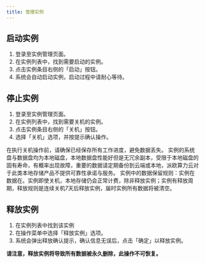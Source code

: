 ```yaml
---
title: 管理实例
---
```


## 启动实例

1. 登录至实例管理页面。
2. 在实例列表中，找到需要启动的实例。
3. 点击实例条目右侧的「启动」按钮。
4. 系统会自动启动实例，启动过程中请耐心等待。



## 停止实例

1. 登录至实例管理页面。
2. 在实例列表中，找到需要关机的实例。
3. 点击实例条目右侧的「关机」按钮。
4. 选择「关机」选项，并按提示确认操作。

在执行关机操作前，请确保已经保存所有工作进度，避免数据丢失。
实例的系统盘与数据盘均为本地磁盘，本地数据盘性能好但是无冗余副本，受限于本地磁盘的固有寿命，有概率出现故障，重要的数据请定期备份到云端或本地，派欧算力云对于此类本地存储产品不提供可靠性承诺与服务。
实例中的数据保留规则：实例在数据在。实例即使关机，本地存储仍会正常计费，除非释放实例；实例有释放周期，释放规则是连续关机7天后释放实例，届时实例所有数据将被清空。



## 释放实例
1. 在实例列表中找到该实例
2. 在操作菜单中选择「释放实例」选项。
3. 系统会弹出释放确认提示，确认信息无误后，点击「确定」以释放实例。

**请注意，释放实例将导致所有数据被永久删除，此操作不可恢复。**



